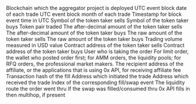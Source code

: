 <ParamField path="blockchain">
Blockchain which the aggregator project is deployed
</ParamField>
<ParamField path="block_date">
UTC event block date of each trade
</ParamField>
<ParamField path="block_month">
UTC event block month of each trade
</ParamField>
<ParamField path="block_time">
Timestamp for block event time in UTC
</ParamField>
<ParamField path="taker_symbol">
Symbol of the token taker sells
</ParamField>
<ParamField path="maker_symbol">
Symbol of the token taker buys
</ParamField>
<ParamField path="token_pair">
Token pair traded
</ParamField>
<ParamField path="taker_token_amount">
The after-decimal amount of the token taker sells
</ParamField>
<ParamField path="maker_token_amount">
The after-decimal amount of the token taker buys
</ParamField>
<ParamField path="taker_token_amount_raw">
The raw amount of the token taker sells
</ParamField>
<ParamField path="maker_token_amount_raw">
The raw amount of the token taker buys
</ParamField>
<ParamField path="volume_usd">
Trading volume measured in USD value
</ParamField>
<ParamField path="taker_token">
Contract address of the token taker sells
</ParamField>
<ParamField path="maker_token">
Contract address of the token taker buys
</ParamField>
<ParamField path="taker">
User who is taking the order
</ParamField>
<ParamField path="maker">
For limit order, the wallet who posted order first; for AMM orders, the liquidity pools; for RFQ orders, the professional market makers.
</ParamField>
<ParamField path="affiliate_address">
The recipient address of the affiliate, or the applications that is using 0x API, for receiving affiliate fee
</ParamField>
<ParamField path="tx_hash">
Transaction hash of the fill
</ParamField>
<ParamField path="tx_from">
Address which initiated the trade
</ParamField>
<ParamField path="tx_to">
Address which received the trade
</ParamField>
<ParamField path="evt_index">
Index of the corresponding fill/swap event
</ParamField>
<ParamField path="type">
The liquidity route the order went thru
</ParamField>
<ParamField path="swap_flag">
If the swap was filled/consumed thru 0x API
</ParamField>
<ParamField path="contract_address">

</ParamField>
<ParamField path="fills_within">
fills in then multihop, if present
</ParamField>
